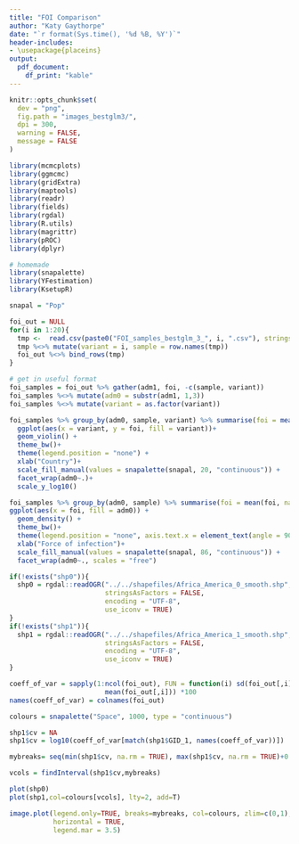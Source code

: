 ```yaml
---
title: "FOI Comparison"
author: "Katy Gaythorpe"
date: "`r format(Sys.time(), '%d %B, %Y')`"
header-includes: 
- \usepackage{placeins}
output: 
  pdf_document:
    df_print: "kable"
---
```


```r

knitr::opts_chunk$set(
  dev = "png",
  fig.path = "images_bestglm3/",
  dpi = 300,
  warning = FALSE,
  message = FALSE
)
```

```r
library(mcmcplots)
library(ggmcmc)
library(gridExtra)
library(maptools)
library(readr)
library(fields)
library(rgdal)
library(R.utils)
library(magrittr)
library(pROC)
library(dplyr)

# homemade
library(snapalette)
library(YFestimation)
library(KsetupR)

snapal = "Pop"
```

```r
foi_out = NULL
for(i in 1:20){
  tmp <-  read.csv(paste0("FOI_samples_bestglm_3_", i, ".csv"), stringsAsFactors = FALSE)
  tmp %<>% mutate(variant = i, sample = row.names(tmp))
  foi_out %<>% bind_rows(tmp)
}

# get in useful format
foi_samples = foi_out %>% gather(adm1, foi, -c(sample, variant))
foi_samples %<>% mutate(adm0 = substr(adm1, 1,3))
foi_samples %<>% mutate(variant = as.factor(variant))
```

```r
foi_samples %>% group_by(adm0, sample, variant) %>% summarise(foi = mean(foi, na.rm = TRUE)) %>%
  ggplot(aes(x = variant, y = foi, fill = variant))+
  geom_violin() + 
  theme_bw()+
  theme(legend.position = "none") +
  xlab("Country")+
  scale_fill_manual(values = snapalette(snapal, 20, "continuous")) +
  facet_wrap(adm0~.)+
  scale_y_log10()
```

```r
foi_samples %>% group_by(adm0, sample) %>% summarise(foi = mean(foi, na.rm = TRUE)) %>%
ggplot(aes(x = foi, fill = adm0)) + 
  geom_density() +
  theme_bw()+
  theme(legend.position = "none", axis.text.x = element_text(angle = 90, hjust = 1)) +
  xlab("Force of infection")+
  scale_fill_manual(values = snapalette(snapal, 86, "continuous")) +
  facet_wrap(adm0~., scales = "free") 

```

```r
if(!exists("shp0")){
  shp0 = rgdal::readOGR("../../shapefiles/Africa_America_0_smooth.shp",
                        stringsAsFactors = FALSE,
                        encoding = "UTF-8",
                        use_iconv = TRUE)
}
if(!exists("shp1")){
  shp1 = rgdal::readOGR("../../shapefiles/Africa_America_1_smooth.shp",
                        stringsAsFactors = FALSE,
                        encoding = "UTF-8",
                        use_iconv = TRUE)
}
```

```r


coeff_of_var = sapply(1:ncol(foi_out), FUN = function(i) sd(foi_out[,i])/
                        mean(foi_out[,i])) *100
names(coeff_of_var) = colnames(foi_out)

colours = snapalette("Space", 1000, type = "continuous")

shp1$cv = NA
shp1$cv = log10(coeff_of_var[match(shp1$GID_1, names(coeff_of_var))])

mybreaks= seq(min(shp1$cv, na.rm = TRUE), max(shp1$cv, na.rm = TRUE)+0.01, length.out=1001)

vcols = findInterval(shp1$cv,mybreaks)

plot(shp0)
plot(shp1,col=colours[vcols], lty=2, add=T)

image.plot(legend.only=TRUE, breaks=mybreaks, col=colours, zlim=c(0,1), 
           horizontal = TRUE,
           legend.mar = 3.5)

```

